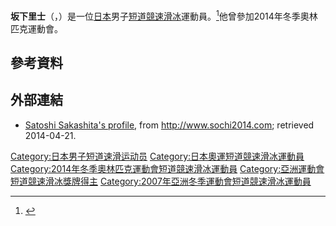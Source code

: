 {{Infobox speed skater
| name          = 坂下里士
| image         = 
| caption       = 坂下里士
| country       = {{JPN}}
| club          = 
| birth_date     = {{birth date and age|1989|12|20}}
| birth_place    = [[日本|日本]][[厚木市|厚木市]]
| death_date     = 
| death_place    = 
| height        = {{height|m=1.78|precision=0}}
| weight        = {{convert|74|kg}}
| coach         = Takehiro Kodera<ref name=sochi/>
| pb            = 
| website       = 
| titles        = 
| worlds        = 
|medaltemplates=
{{MedalTableTop|}}
{{MedalSport|男子[[短道競速滑冰|短道競速滑冰]]}}
{{MedalCountry| {{JPN}} }}
{{MedalCompetition | [[世界短道速滑錦標賽|世界錦標賽]]}}
{{MedalBronze| [[2009年世界短道速滑錦標賽|2009 維也納]] | 5000公尺接力}}
{{MedalBottom}}
}}

'''坂下里士'''（{{lang-en|'''Satoshi Sakashita'''}}，{{bd|1989年|12月20日|||Satoshi Sakashita}}）是一位[[日本|日本]]男子[[短道競速滑冰|短道競速滑冰]]運動員。<ref name=sochi>{{cite web|title=Satoshi Sakashita|url=http://www.sochi2014.com/en/athlete-satoshi-sakashita|work=sochi2014.com|accessdate=21 April 2014|archive-date=2014-07-06|archive-url=https://web.archive.org/web/20140706065442/http://www.sochi2014.com/en/athlete-satoshi-sakashita|dead-url=no}}</ref>他曾參加2014年冬季奧林匹克運動會。

==參考資料==
{{Reflist}}

==外部連結==
*[http://www.sochi2014.com/en/athlete-satoshi-sakashita Satoshi Sakashita's profile]{{Wayback|url=http://www.sochi2014.com/en/athlete-satoshi-sakashita |date=20140706065442 }}, from http://www.sochi2014.com{{Webarchive|url=https://archive.is/20130411201700/sochi2014.com/en/ob/questionnaire/ |date=2013-04-11 }}; retrieved 2014-04-21.

{{DEFAULTSORT:Sakashita, Satoshi}}
[[Category:日本男子短道速滑运动员|Category:日本男子短道速滑运动员]]
[[Category:日本奧運短道競速滑冰運動員|Category:日本奧運短道競速滑冰運動員]]
[[Category:2014年冬季奧林匹克運動會短道競速滑冰運動員|Category:2014年冬季奧林匹克運動會短道競速滑冰運動員]]
[[Category:亞洲運動會短道競速滑冰獎牌得主|Category:亞洲運動會短道競速滑冰獎牌得主]]
[[Category:2007年亞洲冬季運動會短道競速滑冰運動員|Category:2007年亞洲冬季運動會短道競速滑冰運動員]]